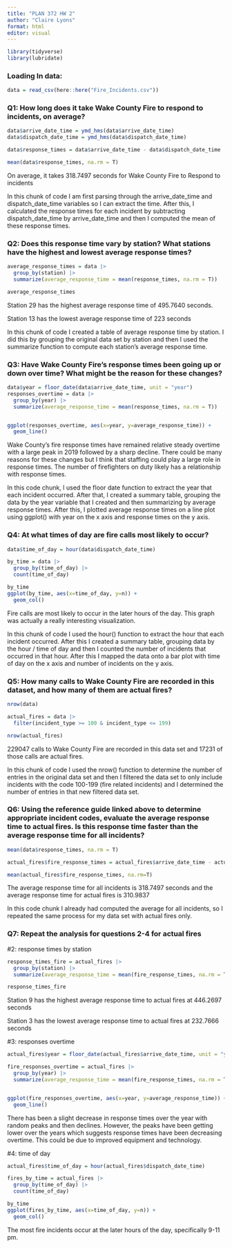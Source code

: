 ```yaml
---
title: "PLAN 372 HW 2"
author: "Claire Lyons"
format: html
editor: visual
---
```


```r
library(tidyverse)
library(lubridate)

```

### Loading In data:

```r
data = read_csv(here::here("Fire_Incidents.csv"))
```

### Q1: How long does it take Wake County Fire to respond to incidents, on average?

```r
data$arrive_date_time = ymd_hms(data$arrive_date_time)
data$dispatch_date_time = ymd_hms(data$dispatch_date_time)

data$response_times = data$arrive_date_time - data$dispatch_date_time
```

```r
mean(data$response_times, na.rm = T)

```

On average, it takes 318.7497 seconds for Wake County Fire to Respond to incidents

In this chunk of code I am first parsing through the arrive_date_time and dispatch_date_time variables so I can extract the time. After this, I calculated the response times for each incident by subtracting dispatch_date_time by arrive_date_time and then I computed the mean of these response times.

### Q2: Does this response time vary by station? What stations have the highest and lowest average response times?

```r

average_response_times = data |>
  group_by(station) |>
  summarize(average_response_time = mean(response_times, na.rm = T))

average_response_times

```

Station 29 has the highest average response time of 495.7640 seconds.

Station 13 has the lowest average response time of 223 seconds

In this chunk of code I created a table of average response time by station. I did this by grouping the original data set by station and then I used the summarize function to compute each station's average response time.

### Q3: Have Wake County Fire’s response times been going up or down over time? What might be the reason for these changes?

```r
data$year = floor_date(data$arrive_date_time, unit = "year")
responses_overtime = data |>
  group_by(year) |>
  summarize(average_response_time = mean(response_times, na.rm = T))


ggplot(responses_overtime, aes(x=year, y=average_response_time)) +
  geom_line()
```

Wake County's fire response times have remained relative steady overtime with a large peak in 2019 followed by a sharp decline. There could be many reasons for these changes but I think that staffing could play a large role in response times. The number of firefighters on duty likely has a relationship with response times.

In this code chunk, I used the floor date function to extract the year that each incident occurred. After that, I created a summary table, grouping the data by the year variable that I created and then summarizing by average response times. After this, I plotted average response times on a line plot using ggplot() with year on the x axis and response times on the y axis.

### Q4: At what times of day are fire calls most likely to occur?

```r
data$time_of_day = hour(data$dispatch_date_time)

by_time = data |>
  group_by(time_of_day) |>
  count(time_of_day)

by_time
ggplot(by_time, aes(x=time_of_day, y=n)) +
  geom_col()

```

Fire calls are most likely to occur in the later hours of the day. This graph was actually a really interesting visualization.

In this chunk of code I used the hour() function to extract the hour that each incident occurred. After this I created a summary table, grouping data by the hour / time of day and then I counted the number of incidents that occurred in that hour. After this I mapped the data onto a bar plot with time of day on the x axis and number of incidents on the y axis.

### Q5: How many calls to Wake County Fire are recorded in this dataset, and how many of them are actual fires?

```r
nrow(data)

actual_fires = data |>
  filter(incident_type >= 100 & incident_type <= 199)

nrow(actual_fires)


```

229047 calls to Wake County Fire are recorded in this data set and 17231 of those calls are actual fires.

In this chunk of code I used the nrow() function to determine the number of entries in the original data set and then I filtered the data set to only include incidents with the code 100-199 (fire related incidents) and I determined the number of entries in that new filtered data set.

### Q6: Using the reference guide linked above to determine appropriate incident codes, evaluate the average response time to actual fires. Is this response time faster than the average response time for all incidents?

```r
mean(data$response_times, na.rm = T)

actual_fires$fire_response_times = actual_fires$arrive_date_time - actual_fires$dispatch_date_time

mean(actual_fires$fire_response_times, na.rm=T)

```

The average response time for all incidents is 318.7497 seconds and the average response time for actual fires is 310.9837

In this code chunk I already had computed the average for all incidents, so I repeated the same process for my data set with actual fires only.

### Q7: Repeat the analysis for questions 2-4 for actual fires

#2: response times by station

```r
response_times_fire = actual_fires |>
  group_by(station) |>
  summarize(average_response_time = mean(fire_response_times, na.rm = T))

response_times_fire
```

Station 9 has the highest average response time to actual fires at 446.2697 seconds

Station 3 has the lowest average response time to actual fires at 232.7666 seconds

#3: responses overtime

```r
actual_fires$year = floor_date(actual_fires$arrive_date_time, unit = "year")

fire_responses_overtime = actual_fires |>
  group_by(year) |>
  summarize(average_response_time = mean(fire_response_times, na.rm = T))


ggplot(fire_responses_overtime, aes(x=year, y=average_response_time)) +
  geom_line()
```

There has been a slight decrease in response times over the year with random peaks and then declines. However, the peaks have been getting lower over the years which suggests response times have been decreasing overtime. This could be due to improved equipment and technology.

#4: time of day

```r
actual_fires$time_of_day = hour(actual_fires$dispatch_date_time)

fires_by_time = actual_fires |>
  group_by(time_of_day) |>
  count(time_of_day)

by_time
ggplot(fires_by_time, aes(x=time_of_day, y=n)) +
  geom_col()
```

The most fire incidents occur at the later hours of the day, specifically 9-11 pm.
